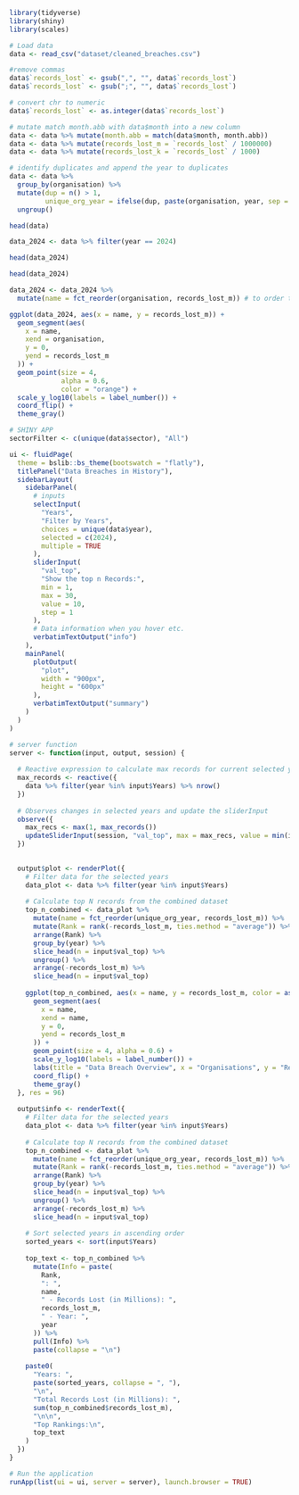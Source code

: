 ``` r
library(tidyverse)
library(shiny)
library(scales)
```

``` r
# Load data
data <- read_csv("dataset/cleaned_breaches.csv")

```

``` r

#remove commas
data$`records_lost` <- gsub(",", "", data$`records_lost`)
data$`records_lost` <- gsub(";", "", data$`records_lost`)

# convert chr to numeric
data$`records_lost` <- as.integer(data$`records_lost`)

# mutate match month.abb with data$month into a new column
data <- data %>% mutate(month.abb = match(data$month, month.abb))
data <- data %>% mutate(records_lost_m = `records_lost` / 1000000)
data <- data %>% mutate(records_lost_k = `records_lost` / 1000)

# identify duplicates and append the year to duplicates
data <- data %>%
  group_by(organisation) %>%
  mutate(dup = n() > 1,
         unique_org_year = ifelse(dup, paste(organisation, year, sep = "_"), organisation)) %>%
  ungroup()

head(data)

data_2024 <- data %>% filter(year == 2024)

head(data_2024)

```

``` r

head(data_2024)

data_2024 <- data_2024 %>%
  mutate(name = fct_reorder(organisation, records_lost_m)) # to order the data in the graph

ggplot(data_2024, aes(x = name, y = records_lost_m)) +
  geom_segment(aes(
    x = name,
    xend = organisation,
    y = 0,
    yend = records_lost_m
  )) +
  geom_point(size = 4,
             alpha = 0.6,
             color = "orange") +
  scale_y_log10(labels = label_number()) +
  coord_flip() +
  theme_gray()

```

``` r

# SHINY APP
sectorFilter <- c(unique(data$sector), "All")

ui <- fluidPage(
  theme = bslib::bs_theme(bootswatch = "flatly"),
  titlePanel("Data Breaches in History"),
  sidebarLayout(
    sidebarPanel(
      # inputs
      selectInput(
        "Years",
        "Filter by Years",
        choices = unique(data$year),
        selected = c(2024),
        multiple = TRUE
      ),
      sliderInput(
        "val_top",
        "Show the top n Records:",
        min = 1,
        max = 30,
        value = 10,
        step = 1
      ),
      # Data information when you hover etc.
      verbatimTextOutput("info")
    ),
    mainPanel(
      plotOutput(
        "plot",
        width = "900px",
        height = "600px"
      ),
      verbatimTextOutput("summary")
    )
  )
)

# server function 
server <- function(input, output, session) {
  
  # Reactive expression to calculate max records for current selected years
  max_records <- reactive({
    data %>% filter(year %in% input$Years) %>% nrow()
  })
  
  # Observes changes in selected years and update the sliderInput
  observe({
    max_recs <- max(1, max_records())
    updateSliderInput(session, "val_top", max = max_recs, value = min(input$val_top, max_recs))
  })

  
  output$plot <- renderPlot({
    # Filter data for the selected years
    data_plot <- data %>% filter(year %in% input$Years)
    
    # Calculate top N records from the combined dataset
    top_n_combined <- data_plot %>%
      mutate(name = fct_reorder(unique_org_year, records_lost_m)) %>%
      mutate(Rank = rank(-records_lost_m, ties.method = "average")) %>%
      arrange(Rank) %>%
      group_by(year) %>%
      slice_head(n = input$val_top) %>%
      ungroup() %>%
      arrange(-records_lost_m) %>%
      slice_head(n = input$val_top)
    
    ggplot(top_n_combined, aes(x = name, y = records_lost_m, color = as.factor(year))) +
      geom_segment(aes(
        x = name,
        xend = name,
        y = 0,
        yend = records_lost_m
      )) +
      geom_point(size = 4, alpha = 0.6) +
      scale_y_log10(labels = label_number()) +
      labs(title = "Data Breach Overview", x = "Organisations", y = "Records Lost (in millions)", color = "Year") +
      coord_flip() +
      theme_gray()
  }, res = 96)
  
  output$info <- renderText({
    # Filter data for the selected years
    data_plot <- data %>% filter(year %in% input$Years)
    
    # Calculate top N records from the combined dataset
    top_n_combined <- data_plot %>%
      mutate(name = fct_reorder(unique_org_year, records_lost_m)) %>%
      mutate(Rank = rank(-records_lost_m, ties.method = "average")) %>%
      arrange(Rank) %>%
      group_by(year) %>%
      slice_head(n = input$val_top) %>%
      ungroup() %>%
      arrange(-records_lost_m) %>%
      slice_head(n = input$val_top)
    
    # Sort selected years in ascending order
    sorted_years <- sort(input$Years)
    
    top_text <- top_n_combined %>%
      mutate(Info = paste(
        Rank,
        ": ",
        name,
        " - Records Lost (in Millions): ",
        records_lost_m,
        " - Year: ",
        year
      )) %>%
      pull(Info) %>%
      paste(collapse = "\n")
    
    paste0(
      "Years: ",
      paste(sorted_years, collapse = ", "),
      "\n",
      "Total Records Lost (in Millions): ",
      sum(top_n_combined$records_lost_m),
      "\n\n",
      "Top Rankings:\n",
      top_text
    )
  })
}

# Run the application
runApp(list(ui = ui, server = server), launch.browser = TRUE)

```
